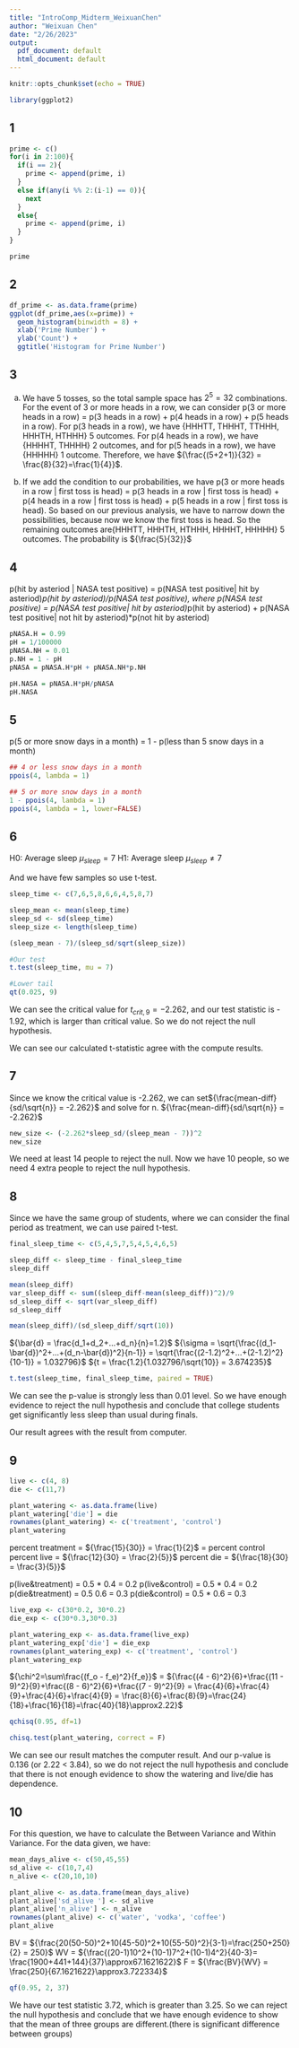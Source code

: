 ```yaml
---
title: "IntroComp_Midterm_WeixuanChen"
author: "Weixuan Chen"
date: "2/26/2023"
output:
  pdf_document: default
  html_document: default
---
```


```r
knitr::opts_chunk$set(echo = TRUE)
```

```r
library(ggplot2)
```


## 1

```r
prime <- c()
for(i in 2:100){
  if(i == 2){
    prime <- append(prime, i)
  }
  else if(any(i %% 2:(i-1) == 0)){
    next
  }
  else{
    prime <- append(prime, i)
  }
}

prime
```

## 2

```r
df_prime <- as.data.frame(prime)
ggplot(df_prime,aes(x=prime)) + 
  geom_histogram(binwidth = 8) +
  xlab('Prime Number') + 
  ylab('Count') + 
  ggtitle('Histogram for Prime Number')
```

## 3
a) We have 5 tosses, so the total sample space has ${2^5 = 32}$ combinations. For the event of 3 or more heads in a row, we can consider p(3 or more heads in a row) = p(3 heads in a row) + p(4 heads in a row) + p(5 heads in a row). For p(3 heads in a row), we have {HHHTT, THHHT, TTHHH, HHHTH, HTHHH} 5 outcomes. For p(4 heads in a row), we have {HHHHT, THHHH} 2 outcomes, and for p(5 heads in a row), we have {HHHHH} 1 outcome. Therefore, we have ${\frac{(5+2+1)}{32} = \frac{8}{32}=\frac{1}{4}}$.

b) If we add the condition to our probabilities, we have p(3 or more heads in a row | first toss is head) = p(3 heads in a row | first toss is head) + p(4 heads in a row | first toss is head) + p(5 heads in a row | first toss is head). So based on our previous analysis, we have to narrow down the possibilities, because now we know the first toss is head. So the remaining outcomes are{HHHTT, HHHTH, HTHHH, HHHHT, HHHHH} 5 outcomes. The probability is ${\frac{5}{32}}$

## 4
p(hit by asteriod | NASA test positive) = p(NASA test positive| hit by asteriod)*p(hit by asteriod)/p(NASA test positive), where p(NASA test positive) = p(NASA test positive| hit by asteriod)*p(hit by asteriod) + p(NASA test positive| not hit by asteriod)*p(not hit by asteriod)
```r
pNASA.H = 0.99
pH = 1/100000
pNASA.NH = 0.01
p.NH = 1 - pH
pNASA = pNASA.H*pH + pNASA.NH*p.NH

pH.NASA = pNASA.H*pH/pNASA
pH.NASA

```


## 5
p(5 or more snow days in a month) = 1 - p(less than 5 snow days in a month)
```r
## 4 or less snow days in a month
ppois(4, lambda = 1)

## 5 or more snow days in a month
1 - ppois(4, lambda = 1)
ppois(4, lambda = 1, lower=FALSE)

```

## 6
H0: Average sleep ${\mu_{sleep} = 7}$
H1: Average sleep ${\mu_{sleep} \neq 7}$

And we have few samples so use t-test.
```r
sleep_time <- c(7,6,5,8,6,6,4,5,8,7)

sleep_mean <- mean(sleep_time)
sleep_sd <- sd(sleep_time)
sleep_size <- length(sleep_time)

(sleep_mean - 7)/(sleep_sd/sqrt(sleep_size))

```

```r
#Our test
t.test(sleep_time, mu = 7)

#Lower tail
qt(0.025, 9)
```
We can see the critical value for ${t_{crit,9} = -2.262}$, and our test statistic is - 1.92, which is larger than critical value. So we do not reject the null hypothesis. 

We can see our calculated t-statistic agree with the compute results.

## 7
Since we know the critical value is -2.262, we can set${\frac{mean-diff}{sd/\sqrt{n}} = -2.262}$ and solve for n.
${\frac{mean-diff}{sd/\sqrt{n}} = -2.262}$
```r
new_size <- (-2.262*sleep_sd/(sleep_mean - 7))^2
new_size
```
We need at least 14 people to reject the null. Now we have 10 people, so we need 4 extra people to reject the null hypothesis.

## 8
Since we have the same group of students, where we can consider the final period as treatment, we can use paired t-test.

```r
final_sleep_time <- c(5,4,5,7,5,4,5,4,6,5)

sleep_diff <- sleep_time - final_sleep_time
sleep_diff

mean(sleep_diff)
var_sleep_diff <- sum((sleep_diff-mean(sleep_diff))^2)/9
sd_sleep_diff <- sqrt(var_sleep_diff)
sd_sleep_diff

mean(sleep_diff)/(sd_sleep_diff/sqrt(10))
```
${\bar{d} = \frac{d_1+d_2+...+d_n}{n}=1.2}$
${\sigma = \sqrt{\frac{(d_1-\bar{d})^2+...+(d_n-\bar{d})^2}{n-1}} = \sqrt{\frac{(2-1.2)^2+...+(2-1.2)^2}{10-1}} = 1.032796}$
${t = \frac{1.2}{1.032796/\sqrt{10}} = 3.674235}$

```r
t.test(sleep_time, final_sleep_time, paired = TRUE)
```
We can see the p-value is strongly less than 0.01 level. So we have enough evidence to reject the null hypothesis and conclude that college students get significantly less sleep than usual during finals.

Our result agrees with the result from computer.

## 9

```r
live <- c(4, 8)
die <- c(11,7)

plant_watering <- as.data.frame(live)
plant_watering['die'] = die
rownames(plant_watering) <- c('treatment', 'control')
plant_watering
```
percent treatment = ${\frac{15}{30}} = \frac{1}{2}$ = percent control
percent live = ${\frac{12}{30} = \frac{2}{5}}$
percent die = ${\frac{18}{30} = \frac{3}{5}}$

p(live&treatment) = 0.5 * 0.4 = 0.2
p(live&control) = 0.5 * 0.4 = 0.2
p(die&treatment) = 0.5  0.6 = 0.3
p(die&control) = 0.5 * 0.6 = 0.3

```r
live_exp <- c(30*0.2, 30*0.2)
die_exp <- c(30*0.3,30*0.3)

plant_watering_exp <- as.data.frame(live_exp)
plant_watering_exp['die'] = die_exp
rownames(plant_watering_exp) <- c('treatment', 'control')
plant_watering_exp
```
${\chi^2=\sum\frac{(f_o - f_e)^2}{f_e}}$
= ${\frac{(4 - 6)^2}{6}+\frac{(11 - 9)^2}{9}+\frac{(8 - 6)^2}{6}+\frac{(7 - 9)^2}{9} = \frac{4}{6}+\frac{4}{9}+\frac{4}{6}+\frac{4}{9} = \frac{8}{6}+\frac{8}{9}=\frac{24}{18}+\frac{16}{18}=\frac{40}{18}\approx2.22}$

```r
qchisq(0.95, df=1)
```

```r
chisq.test(plant_watering, correct = F)
```
We can see our result matches the computer result. And our p-value is 0.136 (or 2.22 < 3.84), so we do not reject the null hypothesis and conclude that there is not enough evidence to show the watering and live/die has dependence.

## 10 
For this question, we have to calculate the Between Variance and Within Variance. For the data given, we have:
```r
mean_days_alive <- c(50,45,55)
sd_alive <- c(10,7,4)
n_alive <- c(20,10,10)

plant_alive <- as.data.frame(mean_days_alive)
plant_alive['sd_alive '] <- sd_alive 
plant_alive['n_alive'] <- n_alive
rownames(plant_alive) <- c('water', 'vodka', 'coffee')
plant_alive
```
BV = ${\frac{20(50-50)^2+10(45-50)^2+10(55-50)^2}{3-1}=\frac{250+250}{2} = 250}$
WV = ${\frac{(20-1)10^2+(10-1)7^2+(10-1)4^2}{40-3}= \frac{1900+441+144}{37}\approx67.1621622}$
F = ${\frac{BV}{WV} = \frac{250}{67.1621622}\approx3.722334}$

```r
qf(0.95, 2, 37)
```
We have our test statistic 3.72, which is greater than 3.25. So we can reject the null hypothesis and conclude that we have enough evidence to show that the mean of three groups are different.(there is significant difference between groups)